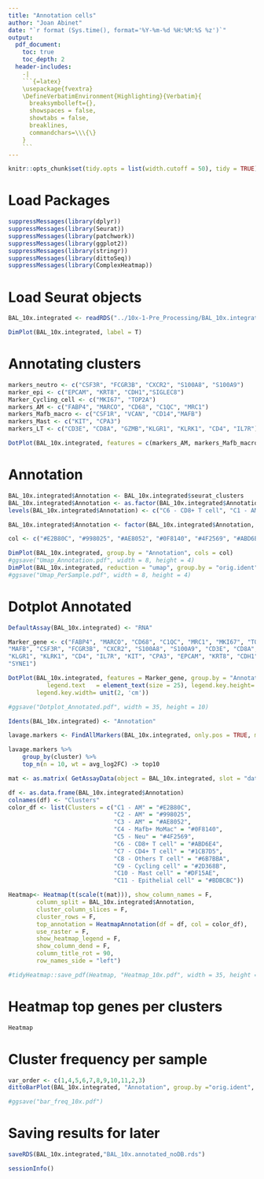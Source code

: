```yaml
---
title: "Annotation cells"
author: "Joan Abinet"
date: "`r format (Sys.time(), format='%Y-%m-%d %H:%M:%S %z')`"
output:
  pdf_document:
    toc: true
    toc_depth: 2
  header-includes:
    -|
    ```{=latex}
    \usepackage{fvextra}
    \DefineVerbatimEnvironment{Highlighting}{Verbatim}{
      breaksymbolleft={}, 
      showspaces = false,
      showtabs = false,
      breaklines,
      commandchars=\\\{\}
    }
    ```
---
```

```r
knitr::opts_chunk$set(tidy.opts = list(width.cutoff = 50), tidy = TRUE)
```

# Load Packages
```r
suppressMessages(library(dplyr))
suppressMessages(library(Seurat))
suppressMessages(library(patchwork))
suppressMessages(library(ggplot2))
suppressMessages(library(stringr))
suppressMessages(library(dittoSeq))
suppressMessages(library(ComplexHeatmap))
```

# Load Seurat objects
```r
BAL_10x.integrated <- readRDS("../10x-1-Pre_Processing/BAL_10x.integrated_noDB.rds")

DimPlot(BAL_10x.integrated, label = T)
```

# Annotating clusters
```r
markers_neutro <- c("CSF3R", "FCGR3B", "CXCR2", "S100A8", "S100A9")
marker_epi <- c("EPCAM", "KRT8", "CDH1","SIGLEC8")
Marker_Cycling_cell <- c("MKI67", "TOP2A")
markers_AM <- c("FABP4", "MARCO", "CD68", "C1QC", "MRC1")
markers_Mafb_macro <- c("CSF1R", "VCAN", "CD14","MAFB")
markers_Mast <- c("KIT", "CPA3")
markers_LT <- c("CD3E", "CD8A", "GZMB","KLGR1", "KLRK1", "CD4", "IL7R")

DotPlot(BAL_10x.integrated, features = c(markers_AM, markers_Mafb_macro, markers_neutro, markers_LT, markers_Mast, Marker_Cycling_cell, marker_epi)) + theme_classic()+ theme(axis.text.x = element_text(angle = 45, hjust = 1))
```

# Annotation
```r
BAL_10x.integrated$Annotation <- BAL_10x.integrated$seurat_clusters 
BAL_10x.integrated$Annotation <- as.factor(BAL_10x.integrated$Annotation)
levels(BAL_10x.integrated$Annotation) <- c("C6 - CD8+ T cell", "C1 - AM", "C2 - AM", "C7 - CD4+ T cell", "C5 - Neu", "C4 - Mafb+ MoMac", "C9 - Cycling cell", "C3 - AM", "C11 - Epithelial cell", "C8 - Others T cell", "C10 - Mast cell")

BAL_10x.integrated$Annotation <- factor(BAL_10x.integrated$Annotation, levels =  c("C1 - AM", "C2 - AM", "C3 - AM", "C4 - Mafb+ MoMac", "C5 - Neu", "C6 - CD8+ T cell", "C7 - CD4+ T cell", "C8 - Others T cell", "C9 - Cycling cell", "C10 - Mast cell", "C11 - Epithelial cell"))

col <- c("#E2B80C", "#998025", "#AE8052", "#0F8140", "#4F2569", "#ABD6E4", "#1CB7D5", "#6B7BBA", "#2D368B", "#DF15AE", "#BDBCBC")

DimPlot(BAL_10x.integrated, group.by = "Annotation", cols = col)
#ggsave("Umap_Annotation.pdf", width = 8, height = 4) 
DimPlot(BAL_10x.integrated, reduction = "umap", group.by = "orig.ident")+ theme(legend.text	 = element_text(size = 15)) + labs(title = NULL)
#ggsave("Umap_PerSample.pdf", width = 8, height = 4) 
```

# Dotplot Annotated
```r
DefaultAssay(BAL_10x.integrated) <- "RNA"

Marker_gene <- c("FABP4", "MARCO", "CD68", "C1QC", "MRC1", "MKI67", "TOP2A", "CSF1R", "VCAN", "CD14",
"MAFB", "CSF3R", "FCGR3B", "CXCR2", "S100A8", "S100A9", "CD3E", "CD8A", "GZMB",
"KLGR1", "KLRK1", "CD4", "IL7R", "KIT", "CPA3", "EPCAM", "KRT8", "CDH1", "SIGLEC8", "CCR3",
"SYNE1")

DotPlot(BAL_10x.integrated, features = Marker_gene, group.by = "Annotation") + theme_classic() + scale_size(range = c(0,12)) + theme(axis.text.x = element_text(angle = 45, hjust = 1), axis.text = element_text(size = 35),
           legend.text	 = element_text(size = 25), legend.key.height= unit(1, 'cm'),
        legend.key.width= unit(2, 'cm'))

#ggsave("Dotplot_Annotated.pdf", width = 35, height = 10)
```


```r
Idents(BAL_10x.integrated) <- "Annotation"

lavage.markers <- FindAllMarkers(BAL_10x.integrated, only.pos = TRUE, min.pct = 0.25)

lavage.markers %>%
    group_by(cluster) %>%
    top_n(n = 10, wt = avg_log2FC) -> top10

mat <- as.matrix( GetAssayData(object = BAL_10x.integrated, slot = "data")[as.character(top10$gene),])

df <- as.data.frame(BAL_10x.integrated$Annotation)
colnames(df) <- "Clusters"
color_df <- list(Clusters = c("C1 - AM" = "#E2B80C", 
                              "C2 - AM" = "#998025", 
                              "C3 - AM" = "#AE8052", 
                              "C4 - Mafb+ MoMac" = "#0F8140", 
                              "C5 - Neu" = "#4F2569", 
                              "C6 - CD8+ T cell" = "#ABD6E4", 
                              "C7 - CD4+ T cell" = "#1CB7D5", 
                              "C8 - Others T cell" = "#6B7BBA", 
                              "C9 - Cycling cell" = "#2D368B", 
                              "C10 - Mast cell" = "#DF15AE", 
                              "C11 - Epithelial cell" = "#BDBCBC"))

Heatmap<- Heatmap(t(scale(t(mat))), show_column_names = F,
        column_split = BAL_10x.integrated$Annotation,
        cluster_column_slices = F,
        cluster_rows = F,
        top_annotation = HeatmapAnnotation(df = df, col = color_df),
        use_raster = F,
        show_heatmap_legend = F,
        show_column_dend = F,
        column_title_rot = 90,
        row_names_side = "left")

#tidyHeatmap::save_pdf(Heatmap, "Heatmap_10x.pdf", width = 35, height = 50, units ="cm")        
```

# Heatmap top genes per clusters
```r
Heatmap
```

# Cluster frequency per sample
```r
var_order <- c(1,4,5,6,7,8,9,10,11,2,3)
dittoBarPlot(BAL_10x.integrated, "Annotation", group.by ="orig.ident", var.labels.reorder = var_order, color.panel = col)

#ggsave("bar_freq_10x.pdf")
```

# Saving results for later
```r
saveRDS(BAL_10x.integrated,"BAL_10x.annotated_noDB.rds")
```

```r
sessionInfo()
```


